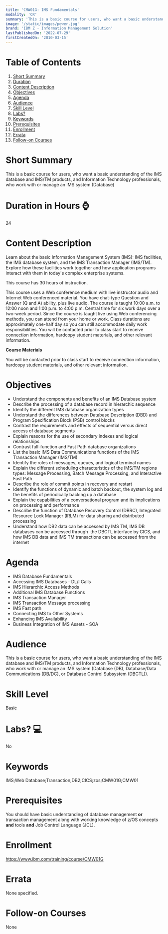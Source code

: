 ```yaml
---
title: 'CMW01G: IMS Fundamentals'
modality: 'CR'
summary: 'This is a basic course for users, who want a basic understanding of the IMS database and IMS/TM products, and Information Technology professionals, who work with or manage an IMS system (Database)'
image: '/static/images/power.jpg'
brand: 'IBM Z - Information Management Solution'
lastPublishedOn: '2022-07-29'
firstCreatedOn: '2010-03-15'
---
```

# Table of Contents
1.  [Short Summary](#short-summary)
2.  [Duration](#duration-in-hours-)
3.  [Content Description](#content-description)
4.  [Objectives](#objectives)
5.  [Agenda](#agenda)
6.  [Audience](#audience)
7.  [Skill Level](#skill-level)
8.  [Labs?](#labs-)
9.  [Keywords](#keywords)
10. [Prerequisites](#prerequisites)
11. [Enrollment](#enrollment)
12. [Errata](#errata)
13. [Follow-on Courses](#follow-on-courses)

# Short Summary
This is a basic course for users, who want a basic understanding of the IMS database and IMS/TM products, and Information Technology professionals, who work with or manage an IMS system (Database)

# Duration in Hours ⌚
24

# Content Description
Learn about the basic Information Management System (IMS): IMS facilities, the IMS database system, and the IMS Transaction Manager (IMS/TM). Explore how these facilities work together and how application programs interact with them in today's complex enterprise systems.


This course has 30 hours of instruction.


This course uses a Web conference medium with live instructor audio and Internet Web conferenced material. You have chat-type Question and Answer (Q and A) ability, plus live audio. The course is taught 10:00 a.m. to 12:00 noon and 1:00 p.m. to 4:00 p.m. Central time for six work days over a two-week period. Since the course is taught live using Web conferencing methods, you can attend from your home or work. Class durations are approximately one-half day so you can still accommodate daily work responsibilities. You will be contacted prior to class start to receive connection information, hardcopy student materials, and other relevant information.


**Course Materials**


You will be contacted prior to class start to receive connection information, hardcopy student materials, and other relevant information.



# Objectives
* Understand the components and benefits of an IMS Database system
* Describe the processing of a database record in hierarchic sequence
* Identify the different IMS database organization types
* Understand the differences between Database Description (DBD) and Program Specification Block (PSB) control blocks
* Contrast the requirements and effects of sequential versus direct access of database segments
* Explain reasons for the use of secondary indexes and logical relationships
* Contrast full-function and Fast Path database organizations
* List the basic IMS Data Communications functions of the IMS Transaction Manager (IMS/TM)
* Identify the roles of messages, queues, and logical terminal names
* Explain the different scheduling characteristics of the IMS/TM regions types: Message Processing, Batch Message Processing, and Interactive Fast Path
* Describe the role of commit points in recovery and restart
* Identify the functions of dynamic and batch backout, the system log and the benefits of periodically backing up a database
* Explain the capabilities of a conversational program and its implications on processing and performance
* Describe the function of Database Recovery Control (DBRC), Integrated Resource Lock Manager (IRLM) for data sharing and distributed processing
* Understand how DB2 data can be accessed by IMS TM, IMS DB databases can be accessed through  the DBCTL interface by CICS, and how IMS DB data and IMS TM transactions can be accessed from the internet


# Agenda
* IMS Database Fundamentals
* Accessing IMS Databases - DL/I Calls
* IMS Hierarchic Access Methods
* Additional IMS Database Functions
* IMS Transaction Manager
* IMS Transaction Message processing
* IMS Fast path
* Connecting IMS to Other Systems
* Enhancing IMS Availability
* Business Integration of IMS Assets - SOA


# Audience
This is a basic course for users, who want a basic understanding of the IMS database and IMS/TM products, and Information Technology professionals, who work with or manage an IMS system (Database (DB), Database/Data Communications (DB/DC), or Database Control Subsystem (DBCTL)).



# Skill Level
Basic               

# Labs? 💻
No

# Keywords
IMS;Web Database;Transaction;DB2;CICS;zos;CMW01G;CMW01

# Prerequisites
You should have basic understanding of database management **or** transaction management along with working knowledge of z/OS concepts **and** tools **and** Job Control Language (JCL).



# Enrollment
https://www.ibm.com/training/course/CMW01G

# Errata
None specified.

# Follow-on Courses
None


